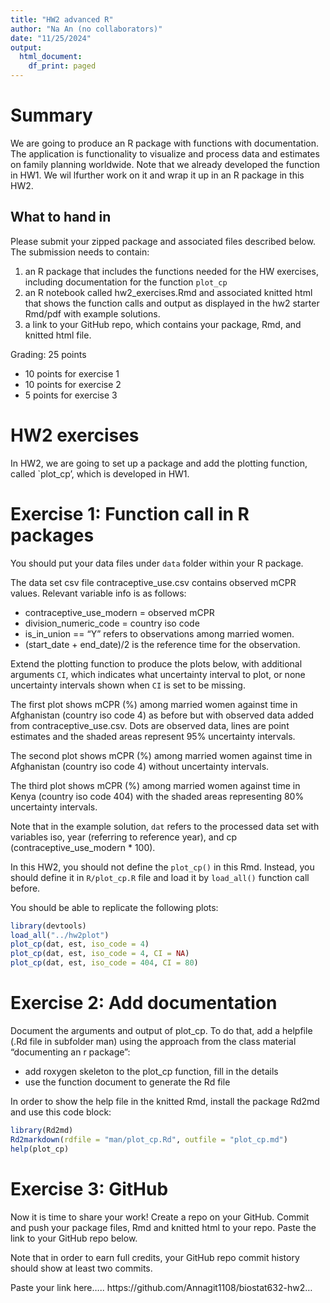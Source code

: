 ```yaml
---
title: "HW2 advanced R"
author: "Na An (no collaborators)"
date: "11/25/2024"
output:
  html_document: 
    df_print: paged
---
```


# Summary

We are going to produce an R package with functions with documentation. The application is functionality to visualize and process data and estimates on family planning worldwide. Note that we already developed the function in HW1. We wil lfurther work on it and wrap it up in an R package in this HW2.



## What to hand in
Please submit your zipped package and associated files described below.
The submission needs to contain:

1. an R package that includes the functions needed for the HW exercises, including documentation for the function `plot_cp`
2. an R notebook called hw2_exercises.Rmd and associated knitted html that shows the function calls and output as displayed in the hw2 starter Rmd/pdf with example solutions.
3. a link to your GitHub repo, which contains your package, Rmd, and knitted html file.


Grading: 25 points

- 10 points for exercise 1
- 10 points for exercise 2
- 5 points for exercise 3

# HW2 exercises

In HW2, we are going to set up a package and add the plotting function, called `plot_cp', which is developed in HW1. 

# Exercise 1: Function call in R packages

You should put your data files under `data` folder within your R package.

The data set csv file contraceptive_use.csv contains observed mCPR values. Relevant variable info is as follows:

- contraceptive_use_modern = observed mCPR 
- division_numeric_code = country iso code
- is_in_union == "Y" refers to observations among married women. 
- (start_date + end_date)/2 is the reference time for the observation. 

Extend the plotting function to produce the plots below, with additional arguments `CI`, which indicates what uncertainty interval to plot, or none uncertainty intervals shown when `CI` is set to be missing. 

The first plot shows mCPR (%) among married women against time in Afghanistan (country iso code 4) as before but with observed data added from contraceptive_use.csv. Dots are observed data, lines are point estimates and the shaded areas represent 95% uncertainty intervals. 

The second plot shows mCPR (%) among married women against time in Afghanistan (country iso code 4) without uncertainty intervals. 

The third plot shows mCPR (%) among married women against time in Kenya (country iso code 404) with the shaded areas representing 80% uncertainty intervals. 

Note that in the example solution, `dat` refers to the processed data set with variables iso, year (referring to reference year), and cp (contraceptive_use_modern * 100). 

In this HW2, you should not define the `plot_cp()` in this Rmd. Instead, you should define it in `R/plot_cp.R` file and load it by `load_all()` function call before.

You should be able to replicate the following plots:

```r
library(devtools)
load_all("../hw2plot")
plot_cp(dat, est, iso_code = 4)
plot_cp(dat, est, iso_code = 4, CI = NA)
plot_cp(dat, est, iso_code = 404, CI = 80)
```

# Exercise 2: Add documentation 

Document the arguments and output of plot_cp. To do that, add a helpfile (.Rd file in subfolder man) using the approach from the class material "documenting an r package":

- add roxygen skeleton to the plot_cp function, fill in the details
- use the function document to generate the Rd file

In order to show the help file in the knitted Rmd, install the package Rd2md and use this code block:

```r
library(Rd2md)
Rd2markdown(rdfile = "man/plot_cp.Rd", outfile = "plot_cp.md")
help(plot_cp)
```

# Exercise 3: GitHub

Now it is time to share your work! Create a repo on your GitHub. Commit and push your package files, Rmd and knitted html to your repo. Paste the link to your GitHub repo below. 

Note that in order to earn full credits, your GitHub repo commit history should show at least two commits.

Paste your link here.....
https://github.com/Annagit1108/biostat632-hw2...
